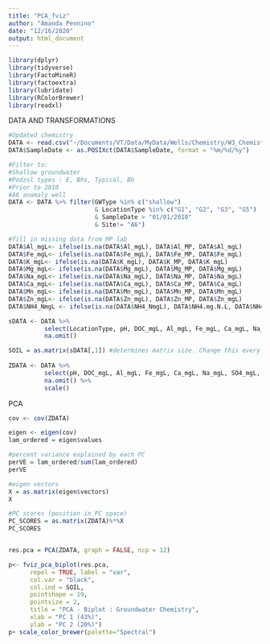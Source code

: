 ```yaml
---
title: "PCA_fviz"
author: "Amanda Pennino"
date: "12/16/2020"
output: html_document
---
```


```r
library(dplyr)
library(tidyverse)
library(FactoMineR)
library(factoextra)
library(lubridate)
library(RColorBrewer)
library(readxl)
```

DATA AND TRANSFORMATIONS
```r

#Updated chemistry 
DATA <- read.csv("~/Documents/VT/Data/MyData/Wells/Chemistry/W3_Chemistry_all2020.csv")
DATA$SampleDate <- as.POSIXct(DATA$SampleDate, format = "%m/%d/%y")

#Filter to:
#Shallow groundwater 
#Podzol types : E, Bhs, Typical, Bh
#Prior to 2010
#A6 anomaly well
DATA <- DATA %>% filter(GWType %in% c("shallow")
                        & LocationType %in% c("G1", "G2", "G3", "G5")
                        & SampleDate > "01/01/2010"
                        & Site!= "A6")

#fill in missing data from MP lab
DATA$Al_mgL<- ifelse(is.na(DATA$Al_mgL), DATA$Al_MP, DATA$Al_mgL)
DATA$Fe_mgL<- ifelse(is.na(DATA$Fe_mgL), DATA$Fe_MP, DATA$Fe_mgL)
DATA$K_mgL<- ifelse(is.na(DATA$K_mgL), DATA$K_MP, DATA$K_mgL)
DATA$Mg_mgL<- ifelse(is.na(DATA$Mg_mgL), DATA$Mg_MP, DATA$Mg_mgL)
DATA$Na_mgL<- ifelse(is.na(DATA$Na_mgL), DATA$Na_MP, DATA$Na_mgL)
DATA$Ca_mgL<- ifelse(is.na(DATA$Ca_mgL), DATA$Ca_MP, DATA$Ca_mgL)
DATA$Mn_mgL<- ifelse(is.na(DATA$Mn_mgL), DATA$Mn_MP, DATA$Mn_mgL)
DATA$Zn_mgL<- ifelse(is.na(DATA$Zn_mgL), DATA$Zn_MP, DATA$Zn_mgL)
DATA$NH4_NmgL <- ifelse(is.na(DATA$NH4_NmgL), DATA$NH4.mg.N.L, DATA$NH4_NmgL)

sDATA <- DATA %>% 
          select(LocationType, pH, DOC_mgL, Al_mgL, Fe_mgL, Ca_mgL, Na_mgL, SO4_mgL, Cl_mgL, NO3_mgL, Mg_mgL, SiO2_mgL) %>%
          na.omit() 

SOIL = as.matrix(sDATA[,1]) #determines matrix size. Change this every time the variables change.
    
ZDATA <- DATA %>%
          select(pH, DOC_mgL, Al_mgL, Fe_mgL, Ca_mgL, Na_mgL, SO4_mgL, Cl_mgL, NO3_mgL, Mg_mgL, SiO2_mgL) %>%
          na.omit() %>%
          scale() 

```


PCA
```r
cov <- cov(ZDATA)

eigen <- eigen(cov)
lam_ordered = eigen$values

#percent variance explained by each PC
perVE = lam_ordered/sum(lam_ordered)
perVE

#eigen vectors
X = as.matrix(eigen$vectors)
X

#PC scores (position in PC space)
PC_SCORES = as.matrix(ZDATA)%*%X
PC_SCORES


res.pca = PCA(ZDATA, graph = FALSE, ncp = 12)

p<- fviz_pca_biplot(res.pca,
      repel = TRUE, label = "var",
      col.var = "black",
      col.ind = SOIL,
      pointshape = 19,
      pointsize = 2,
      title = "PCA - Biplot : Groundwater Chemistry",
      xlab = "PC 1 (43%)",
      ylab = "PC 2 (20%)")
p+ scale_color_brewer(palette="Spectral")


```


